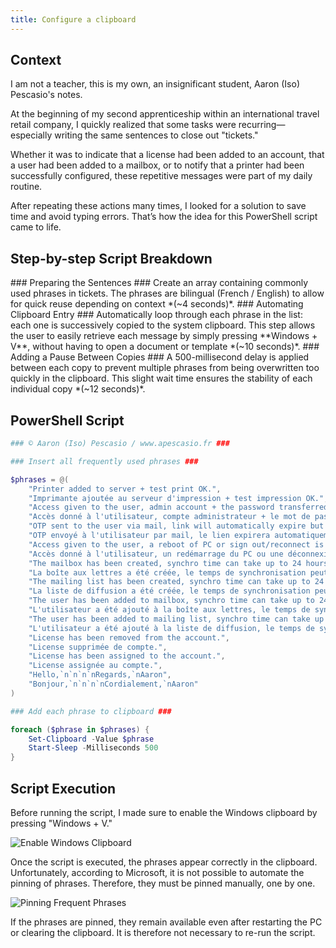 ```yaml
---
title: Configure a clipboard
---
```


## Context

I am not a teacher, this is my own, an insignificant student, Aaron (Iso) Pescasio's notes.

At the beginning of my second apprenticeship within an international travel retail company, I quickly realized that some tasks were recurring—especially writing the same sentences to close out "tickets."

Whether it was to indicate that a license had been added to an account, that a user had been added to a mailbox, or to notify that a printer had been successfully configured, these repetitive messages were part of my daily routine.

After repeating these actions many times, I looked for a solution to save time and avoid typing errors. That’s how the idea for this PowerShell script came to life.

## Step-by-step Script Breakdown

<DynamicCallout>
<Steps>

<Step>
### Preparing the Sentences ###
Create an array containing commonly used phrases in tickets. The phrases are bilingual (French / English) to allow for quick reuse depending on context *(~4 seconds)*.
</Step>

<Step>
### Automating Clipboard Entry ###
Automatically loop through each phrase in the list: each one is successively copied to the system clipboard. This step allows the user to easily retrieve each message by simply pressing **Windows + V**, without having to open a document or template *(~10 seconds)*.
</Step>

<Step>
### Adding a Pause Between Copies ###
A 500-millisecond delay is applied between each copy to prevent multiple phrases from being overwritten too quickly in the clipboard. This slight wait time ensures the stability of each individual copy *(~12 seconds)*.
</Step>

</Steps>
</DynamicCallout>

## PowerShell Script

```ps1 title="set-clipboard.ps1"
### © Aaron (Iso) Pescasio / www.apescasio.fr ###

### Insert all frequently used phrases ###

$phrases = @(
    "Printer added to server + test print OK.",
    "Imprimante ajoutée au serveur d'impression + test impression OK.",
    "Access given to the user, admin account + the password transferred to the user via mail. I remain available for any information.",
    "Accès donné à l'utilisateur, compte administrateur + le mot de passe transféré à l'utilisateur par mail. Je reste disponible pour toute information.",
    "OTP sent to the user via mail, link will automatically expire but not the password itself, please note it.",
    "OTP envoyé à l'utilisateur par mail, le lien expirera automatiquement mais pas le mot de passe lui-même, veuillez svp le noter.",
    "Access given to the user, a reboot of PC or sign out/reconnect is needed to refresh the rights.",
    "Accès donné à l'utilisateur, un redémarrage du PC ou une déconnexion/reconnexion est nécessaire pour actualiser les droits.",
    "The mailbox has been created, synchro time can take up to 24 hours max.",
    "La boîte aux lettres a été créée, le temps de synchronisation peut prendre jusqu'à 24 heures maximum.",
    "The mailing list has been created, synchro time can take up to 24 hours max.",
    "La liste de diffusion a été créée, le temps de synchronisation peut prendre jusqu'à 24 heures maximum.",
    "The user has been added to mailbox, synchro time can take up to 24 hours max.",
    "L'utilisateur a été ajouté à la boîte aux lettres, le temps de synchronisation peut prendre jusqu'à 24 heures maximum.",
    "The user has been added to mailing list, synchro time can take up to 24 hours max.",
    "L'utilisateur a été ajouté à la liste de diffusion, le temps de synchronisation peut prendre jusqu'à 24 heures maximum.",
    "License has been removed from the account.",
    "License supprimée de compte.",
    "License has been assigned to the account.",
    "License assignée au compte.",
    "Hello,`n`n`n`nRegards,`nAaron",
    "Bonjour,`n`n`n`nCordialement,`nAaron"
)

### Add each phrase to clipboard ###

foreach ($phrase in $phrases) {
    Set-Clipboard -Value $phrase
    Start-Sleep -Milliseconds 500
}
```

## Script Execution

Before running the script, I made sure to enable the Windows clipboard by pressing "Windows + V."

![Enable Windows Clipboard](/images/powershell/clipboard-enable.png)

Once the script is executed, the phrases appear correctly in the clipboard. Unfortunately, according to Microsoft, it is not possible to automate the pinning of phrases. Therefore, they must be pinned manually, one by one.

![Pinning Frequent Phrases](/images/powershell/clipboard-phrases.png)

If the phrases are pinned, they remain available even after restarting the PC or clearing the clipboard. It is therefore not necessary to re-run the script.